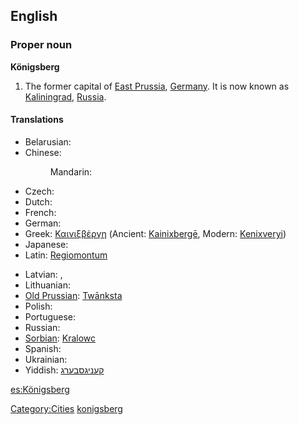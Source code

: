 {{wikipedia|Königsberg}}
==English==

===Proper noun===
'''Königsberg'''

# The former capital of [[East Prussia]], [[Germany]]. It is now known as [[Kaliningrad]], [[Russia]].

====Translations====
{{trans-top|former capital of East Prussia}}
* Belarusian: {{t|be|Каралявец|m|tr=Karaljávjec|sc=Cyrl|xs=Belarusian}}
* Chinese:
*: Mandarin: {{t|cmn|柯尼斯堡|tr=Kēnísībǎo|sc=Hani|xs=Mandarin}}
* Czech: {{t|cs|Královec|m}}
* Dutch: {{t|nl|Koningsbergen}}
* French: {{t|fr|Kœnigsberg|m}}
* German: {{t-|de|Königsberg|n}}
* Greek: [[Καινιξβέργη]] (Ancient: [[Kainixbergē]], Modern: [[Kenixveryi]])
* Japanese: {{t|ja|ケーニヒスベルク|tr=Kēnihisuberuku|sc=Jpan}}
* Latin: [[Regiomontum]]
{{trans-mid}}
* Latvian: {{t|lt|Kēnigsberga|xs=Lithuanian}}, {{t|lt|Karaļauči|xs=Lithuanian}}
* Lithuanian: {{t|lt|Karaliaučius|xs=Lithuanian}}
* [[Old Prussian]]: [[Twānksta]]
* Polish: {{t-|pl|Królewiec|m}}
* Portuguese: {{t|pt|Conisberga|f}}
* Russian: {{t|ru|Кёнигсберг|m|tr=Kjónigsberg, Kjonigsbérg|sc=Cyrl}}
* [[Sorbian]]: [[Kralowc]]
* Spanish: {{t+|es|Königsberg|m}}
* Ukrainian: {{t|uk|Кенігсберг|m|tr=Kénihsberh, Kenihsbérh|sc=Cyrl|xs=Ukrainian}}
* Yiddish: [[קעניגסבערג]]
{{trans-bottom}}

[[Category:Cities]]
[[Category:English words spelled with diacritics|konigsberg]]

[[es:Königsberg]]